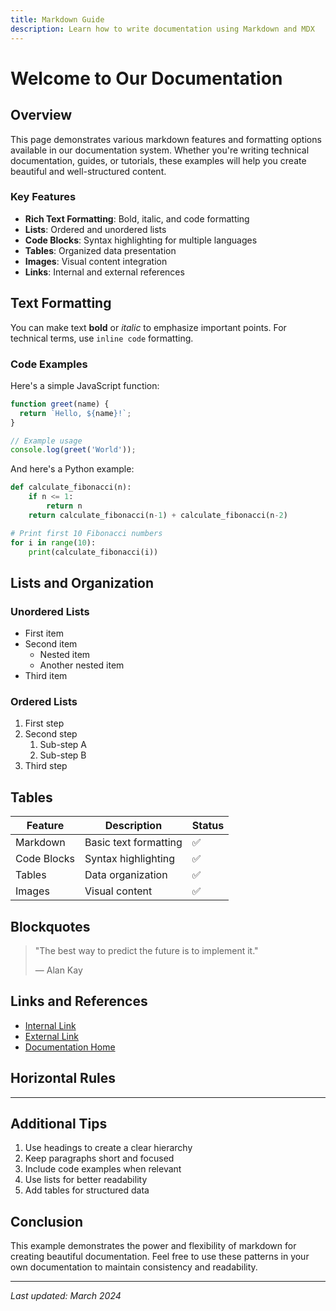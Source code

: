 ```yaml
---
title: Markdown Guide
description: Learn how to write documentation using Markdown and MDX
---
```


# Welcome to Our Documentation

## Overview

This page demonstrates various markdown features and formatting options available in our documentation system. Whether you're writing technical documentation, guides, or tutorials, these examples will help you create beautiful and well-structured content.

### Key Features

- **Rich Text Formatting**: Bold, italic, and code formatting
- **Lists**: Ordered and unordered lists
- **Code Blocks**: Syntax highlighting for multiple languages
- **Tables**: Organized data presentation
- **Images**: Visual content integration
- **Links**: Internal and external references

## Text Formatting

You can make text **bold** or *italic* to emphasize important points. For technical terms, use `inline code` formatting.

### Code Examples

Here's a simple JavaScript function:

```javascript
function greet(name) {
  return `Hello, ${name}!`;
}

// Example usage
console.log(greet('World'));
```

And here's a Python example:

```python
def calculate_fibonacci(n):
    if n <= 1:
        return n
    return calculate_fibonacci(n-1) + calculate_fibonacci(n-2)

# Print first 10 Fibonacci numbers
for i in range(10):
    print(calculate_fibonacci(i))
```

## Lists and Organization

### Unordered Lists

- First item
- Second item
  - Nested item
  - Another nested item
- Third item

### Ordered Lists

1. First step
2. Second step
   1. Sub-step A
   2. Sub-step B
3. Third step

## Tables

| Feature | Description | Status |
|---------|-------------|--------|
| Markdown | Basic text formatting | ✅ |
| Code Blocks | Syntax highlighting | ✅ |
| Tables | Data organization | ✅ |
| Images | Visual content | ✅ |

## Blockquotes

> "The best way to predict the future is to implement it."
> 
> — Alan Kay

## Links and References

- [Internal Link](#overview)
- [External Link](https://example.com)
- [Documentation Home](/)

## Horizontal Rules

---

## Additional Tips

1. Use headings to create a clear hierarchy
2. Keep paragraphs short and focused
3. Include code examples when relevant
4. Use lists for better readability
5. Add tables for structured data

## Conclusion

This example demonstrates the power and flexibility of markdown for creating beautiful documentation. Feel free to use these patterns in your own documentation to maintain consistency and readability.

---

*Last updated: March 2024* 